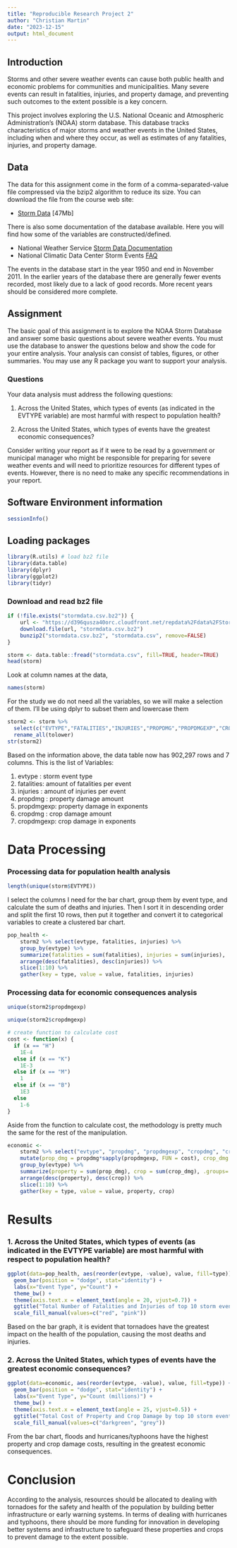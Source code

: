 ```yaml
---
title: "Reproducible Research Project 2"
author: "Christian Martin"
date: "2023-12-15"
output: html_document
---
```


## Introduction

Storms and other severe weather events can cause both public health and economic problems for communities and municipalities. Many severe events can result in fatalities, injuries, and property damage, and preventing such outcomes to the extent possible is a key concern.

This project involves exploring the U.S. National Oceanic and Atmospheric Administration's (NOAA) storm database. This database tracks characteristics of major storms and weather events in the United States, including when and where they occur, as well as estimates of any fatalities, injuries, and property damage.


## Data

The data for this assignment come in the form of a comma-separated-value file compressed via the bzip2 algorithm to reduce its size. You can download the file from the course web site:

* [Storm Data](https://d396qusza40orc.cloudfront.net/repdata%2Fdata%2FStormData.csv.bz2) [47Mb]

There is also some documentation of the database available. Here you will find how some of the variables are constructed/defined.

* National Weather Service [Storm Data Documentation](https://d396qusza40orc.cloudfront.net/repdata%2Fpeer2_doc%2Fpd01016005curr.pdf)
* National Climatic Data Center Storm Events [FAQ](https://d396qusza40orc.cloudfront.net/repdata%2Fpeer2_doc%2FNCDC%20Storm%20Events-FAQ%20Page.pdf)

The events in the database start in the year 1950 and end in November 2011. In the earlier years of the database there are generally fewer events recorded, most likely due to a lack of good records. More recent years should be considered more complete.

## Assignment

The basic goal of this assignment is to explore the NOAA Storm Database and answer some basic questions about severe weather events. You must use the database to answer the questions below and show the code for your entire analysis. Your analysis can consist of tables, figures, or other summaries. You may use any R package you want to support your analysis.

### Questions

Your data analysis must address the following questions:

1. Across the United States, which types of events (as indicated in the EVTYPE variable) are most harmful with respect to population health?

2. Across the United States, which types of events have the greatest economic consequences?

Consider writing your report as if it were to be read by a government or municipal manager who might be responsible for preparing for severe weather events and will need to prioritize resources for different types of events. However, there is no need to make any specific recommendations in your report.

## Software Environment information 
```r
sessionInfo()
```

## Loading packages

```r
library(R.utils) # load bz2 file
library(data.table)
library(dplyr)
library(ggplot2)
library(tidyr)
```

### Download and read bz2 file
```r
if (!file.exists("stormdata.csv.bz2")) {
    url <- "https://d396qusza40orc.cloudfront.net/repdata%2Fdata%2FStormData.csv.bz2"
    download.file(url, "stormdata.csv.bz2")
    bunzip2("stormdata.csv.bz2", "stormdata.csv", remove=FALSE)
}

storm <- data.table::fread("stormdata.csv", fill=TRUE, header=TRUE)
head(storm)
```
Look at column names at the data, 
```r
names(storm)
```
For the study we do not need all the variables, so we will make a selection of them. I'll be using dplyr to subset them and lowercase them

```r
storm2 <- storm %>% 
  select(c("EVTYPE","FATALITIES","INJURIES","PROPDMG","PROPDMGEXP","CROPDMG","CROPDMGEXP")) %>%
  rename_all(tolower)
str(storm2)
```

Based on the information above, the data table now has 902,297 rows and 7 columns. 
This is the list of Variables:

1. evtype    : storm event type
2. fatalities: amount of fatalities per event
3. injuries  : amount of injuries per event
4. propdmg   : property damage amount
5. propdmgexp: property damage in exponents
6. cropdmg   : crop damage amount
7. cropdmgexp: crop damage in exponents

# Data Processing

### Processing data for population health analysis

```r
length(unique(storm$EVTYPE))
```

I select the columns I need for the bar chart, group them by event type, and calculate the sum of deaths and injuries. Then I sort it in descending order and split the first 10 rows, then put it together and convert it to categorical variables to create a clustered bar chart.

```r
pop_health <-
    storm2 %>% select(evtype, fatalities, injuries) %>% 
    group_by(evtype) %>% 
    summarize(fatalities = sum(fatalities), injuries = sum(injuries), .groups='drop') %>%
    arrange(desc(fatalities), desc(injuries)) %>%
    slice(1:10) %>% 
    gather(key = type, value = value, fatalities, injuries)
```

### Processing data for economic consequences analysis


```r
unique(storm2$propdmgexp)
```
```r
unique(storm2$cropdmgexp)
```

```r
# create function to calculate cost
cost <- function(x) {
  if (x == "H")
    1E-4
  else if (x == "K")
    1E-3
  else if (x == "M")
    1
  else if (x == "B")
    1E3
  else
    1-6
}
```

Aside from the function to calculate cost, the methodology is pretty much the same for the rest of the manipulation.

```r
economic <-
    storm2 %>% select("evtype", "propdmg", "propdmgexp", "cropdmg", "cropdmgexp") %>% 
    mutate(prop_dmg = propdmg*sapply(propdmgexp, FUN = cost), crop_dmg = cropdmg*sapply(cropdmgexp, FUN = cost), .keep="unused") %>%
    group_by(evtype) %>% 
    summarize(property = sum(prop_dmg), crop = sum(crop_dmg), .groups='drop') %>%
    arrange(desc(property), desc(crop)) %>%
    slice(1:10) %>% 
    gather(key = type, value = value, property, crop)
```


# Results

### 1. Across the United States, which types of events (as indicated in the EVTYPE variable) are most harmful with respect to population health?

```r
ggplot(data=pop_health, aes(reorder(evtype, -value), value, fill=type)) +
  geom_bar(position = "dodge", stat="identity") + 
  labs(x="Event Type", y="Count") +
  theme_bw() +
  theme(axis.text.x = element_text(angle = 20, vjust=0.7)) + 
  ggtitle("Total Number of Fatalities and Injuries of top 10 storm event types") +
  scale_fill_manual(values=c("red", "pink"))
```

Based on the bar graph, it is evident that tornadoes have the greatest impact on the health of the population, causing the most deaths and injuries.

### 2. Across the United States, which types of events have the greatest economic consequences?
```r
ggplot(data=economic, aes(reorder(evtype, -value), value, fill=type)) +
  geom_bar(position = "dodge", stat="identity") + 
  labs(x="Event Type", y="Count (millions)") +
  theme_bw() +
  theme(axis.text.x = element_text(angle = 25, vjust=0.5)) + 
  ggtitle("Total Cost of Property and Crop Damage by top 10 storm event types") +
  scale_fill_manual(values=c("darkgreen", "grey"))
```

From the bar chart, floods and hurricanes/typhoons have the highest property and crop damage costs, resulting in the greatest economic consequences.

# Conclusion

According to the analysis, resources should be allocated to dealing with tornadoes for the safety and health of the population by building better infrastructure or early warning systems. In terms of dealing with hurricanes and typhoons, there should be more funding for innovation in developing better systems and infrastructure to safeguard these properties and crops to prevent damage to the extent possible.
